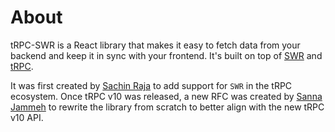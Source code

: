 # About

tRPC-SWR is a React library that makes it easy to fetch data from your backend and keep it in sync with your frontend. It's built on top of [SWR](https://swr.vercel.app/) and [tRPC](https://trpc.io/).

It was first created by [Sachin Raja](https://github.com/sachinraja) to add support for `SWR` in the tRPC ecosystem. Once tRPC v10 was released, a new RFC was created by [Sanna Jammeh](https://github.com/sannajammeh) to rewrite the library from scratch to better align with the new tRPC v10 API.
